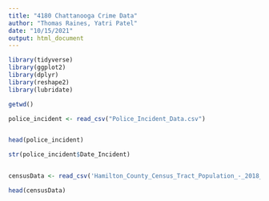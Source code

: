 ```yaml
---
title: "4180 Chattanooga Crime Data"
author: "Thomas Raines, Yatri Patel"
date: "10/15/2021"
output: html_document
---
```



```r
library(tidyverse)
library(ggplot2)
library(dplyr)
library(reshape2)
library(lubridate)
```

```r
getwd()

police_incident <- read_csv("Police_Incident_Data.csv")


head(police_incident)

str(police_incident$Date_Incident)



```
```r
censusData <- read_csv('Hamilton_County_Census_Tract_Population_-_2018_ACS_Five_Year.csv')

head(censusData)
```

